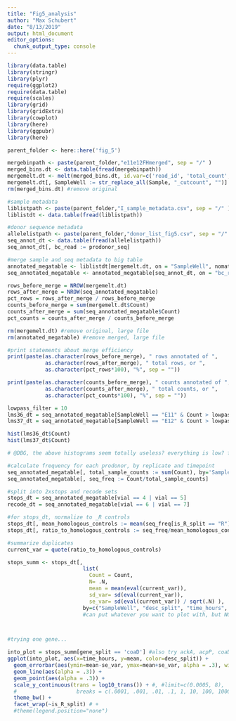 ```yaml
---
title: "Fig5_analysis"
author: "Max Schubert"
date: "8/13/2019"
output: html_document
editor_options: 
  chunk_output_type: console
---
```


```r

library(data.table)
library(stringr)
library(plyr)
require(ggplot2)
require(data.table)
require(scales)
library(grid)
library(gridExtra)
library(cowplot)
library(here)
library(ggpubr)
library(here)

parent_folder <- here::here('fig_5')

```

```r
mergebinpath <- paste(parent_folder,"e11e12FHmerged", sep = "/" )
merged_bins.dt <- data.table(fread(mergebinpath))
mergemelt.dt <- melt(merged_bins.dt, id.var=c('read_id', 'total_count', 'bc_read'), value.name='Count', variable.name='Sample')
mergemelt.dt[, SampleWell := str_replace_all(Sample, "_cutcount", "")]
rm(merged_bins.dt) #remove original

```

```r
#sample metadata 
liblistpath <- paste(parent_folder,"I_sample_metadata.csv", sep = "/" )
liblistdt <- data.table(fread(liblistpath))

#donor sequence metadata
allelelistpath <- paste(parent_folder,"donor_list_fig5.csv", sep = "/" )
seq_annot_dt <- data.table(fread(allelelistpath))
seq_annot_dt[, bc_read := prodonor_seq]

```

```r
#merge sample and seq metadata to big table
annotated_megatable <- liblistdt[mergemelt.dt, on = "SampleWell", nomatch = 0]
seq_annotated_megatable <- annotated_megatable[seq_annot_dt, on = "bc_read", nomatch = 0]

rows_before_merge = NROW(mergemelt.dt)
rows_after_merge = NROW(seq_annotated_megatable)
pct_rows = rows_after_merge / rows_before_merge
counts_before_merge = sum(mergemelt.dt$Count)
counts_after_merge = sum(seq_annotated_megatable$Count)
pct_counts = counts_after_merge / counts_before_merge

rm(mergemelt.dt) #remove original, large file
rm(annotated_megatable) #remove merged, large file

#print statements about merge efficiency
print(paste(as.character(rows_before_merge), " rows annotated of ",
            as.character(rows_after_merge), " total rows, or ",
            as.character(pct_rows*100), "%", sep = ""))

print(paste(as.character(counts_before_merge), " counts annotated of ",
            as.character(counts_after_merge), " total counts, or ",
            as.character(pct_counts*100), "%", sep = ""))
```

```r
lowpass_filter = 10
lms36_dt = seq_annotated_megatable[SampleWell == "E11" & Count > lowpass_filter]
lms37_dt = seq_annotated_megatable[SampleWell == "E12" & Count > lowpass_filter]

hist(lms36_dt$Count)
hist(lms37_dt$Count)

# @DBG, the above histograms seem totally useless? everything is low? filtering on zeroes or lowpass doesn't help

```

```r
#calculate frequency for each prodonor, by replicate and timepoint
seq_annotated_megatable[, total_sample_counts := sum(Count), by='SampleWell']
seq_annotated_megatable[, seq_freq := Count/total_sample_counts]

#split into 2xstops and recode sets
stops_dt = seq_annotated_megatable[vial == 4 | vial == 5]
recode_dt = seq_annotated_megatable[vial == 6 | vial == 7]

#for stops_dt, normalize to _R controls
stops_dt[, mean_homologous_controls := mean(seq_freq[is_R_split == "R"]), by='SampleWell']
stops_dt[, ratio_to_homologous_controls := seq_freq/mean_homologous_controls] 

```



```r
#summarize duplicates
current_var = quote(ratio_to_homologous_controls)

stops_summ <- stops_dt[,
                        list(
                          Count = Count,
                          N= .N,
                          mean = mean(eval(current_var)),
                          sd_var= sd(eval(current_var)),
                          se_var= sd(eval(current_var)) / sqrt(.N) ),
                        by=c("SampleWell", "desc_split", "time_hours", "is_R_split", "gene_split")]
                        #can put whatever you want to plot with, but NOT vial!



#trying one gene...

into_plot = stops_summ[gene_split == 'coaD'] #also try ackA, acpP, coaD, fabD, folA etc
ggplot(into_plot, aes(x=time_hours, y=mean, color=desc_split)) + 
  geom_errorbar(aes(ymin=mean-se_var, ymax=mean+se_var, alpha = .3), width=.1) +
  geom_line(aes(alpha = .3)) +
  geom_point(aes(alpha = .3)) +
  scale_y_continuous(trans = log10_trans()) + #, #limit=c(0.0005, 8), 
  #                   breaks = c(.0001, .001, .01, .1, 1, 10, 100, 1000, 10000)) +
  theme_bw() +
  facet_wrap(~is_R_split) # +
  #theme(legend.position="none")


```


